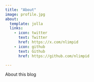 ```yaml
---
title: "About"
image: profile.jpg
about:
  template: jolla
  links:
    - icon: twitter
      text: Twitter
      href: https://x.com/nlimpid
    - icon: github
      text: Github
      href: https://github.com/nlimpid

---
```


About this blog
